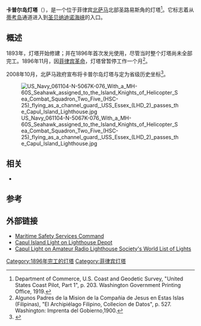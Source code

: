 {{Infobox lighthouse
  | name = 卡普尔岛灯塔
  | image_name = Capul Lighthouse,Northern Samar.jpg
  | image_width=220px
  | caption = 卡普尔岛灯塔
  | location = [[卡普尔岛|卡普尔岛]]<br>[[北萨马|北萨马]]<br>[[菲律宾|菲律宾]]
  | pushpin_map = Philippines
  | pushpin = lighthouse
  | pushpin_map_caption = 在菲律賓的位置
  | coordinates = 
  | yearbuilt = 1896年
  | yearlit = 
  | automated =
  | yeardeactivated =
  | foundation =
  | construction = 花岗岩塔
  | shape = 灯笼柱塔配双阳台
  | marking =有红色装饰的白塔，白色灯笼
  | height = {{convert|12|m|ft}}
  | focalheight = {{convert|43|m|ft}}
  | lens = 三阶菲涅耳透镜
  | currentlens = n/a
  | intensity =
  | range = {{convert|18|nmi}}
  | characteristic = Fl W 7s.
  | fogsignal = none
  | racon =
  | admiralty = F2492
  | canada =
  | NGA = 14152
  | ARLHS = PHI-045<ref>[https://www.unc.edu/~rowlett/lighthouse/phle.htm Capul Island Lighthouse] {{Wayback|url=https://www.unc.edu/~rowlett/lighthouse/phle.htm |date=20180314192847 }} ''The Lighthouse Directory''. University of North Carolina at Chapel Hill. Retrieved March 12, 2016</ref>
  | USCG =
}}
'''卡普尔岛灯塔'''（{{lang|en|'''Capul Island Lighthouse'''}}），是一个位于菲律宾[[北萨马|北萨马]]{{le|卡普尔岛|Capul, Northern Samar}}北部圣路易斯角的灯塔<ref>Department of Commerce, U.S. Coast and Geodetic Survey, "United States Coast Pilot, Part 1", p. 203. Washington Government Printing Office, 1919.</ref>。它标志着从[[蒂考岛|蒂考岛]]通道进入到[[圣贝纳迪诺海峡|圣贝纳迪诺海峡]]的入口。

== 概述 ==
1893年，灯塔开始修建；并在1896年首次发光使用，尽管当时整个灯塔尚未全部完工。1896年11月，因[[菲律宾革命|菲律宾革命]]，灯塔曾暂停工作一个月<ref>Algunos Padres de la Mision de la Compañia de Jesus en Estas Islas (Filipinas), "El Archipiélago Filipino, Collecion de Datos", p. 527. Washington: Imprenta del Gobierno,1900.</ref>。

2008年10月，北萨马政府宣布将卡普尔岛灯塔与{{le|巴塔岛灯塔|Batag Island Lighthouse}}定为省级历史坐标<ref>{{Cite web |url=http://www.pia.gov.ph/?m=12&sec=reader&rp=1&fi=p081020.htm&no=7&date= |title=PIA Daily News Reader |accessdate=2016-11-02 |archive-date=2016-03-03 |archive-url=https://web.archive.org/web/20160303174524/http://www.pia.gov.ph/?m=12&sec=reader&rp=1&fi=p081020.htm&no=7&date= |dead-url=no }}</ref>。

[[File:US_Navy_061104-N-5067K-076_With_a_MH-60S_Seahawk_assigned_to_the_Island_Knights_of_Helicopter_Sea_Combat_Squadron_Two_Five_(HSC-25)_flying_as_a_channel_guard,_USS_Essex_(LHD_2)_passes_the_Capul_Island_Lighthouse.jpg|thumb]]

==相关==
* {{le|菲律宾灯塔|Lighthouses in the Philippines}}

==参考==
{{Reflist}}

==外部链接==
{{Commons category|Capul Island Lighthouse|position=left}}
* [https://web.archive.org/web/20160311073504/http://mssc-pcg.org/lighthouses.html Maritime Safety Services Command] 
* [http://www.lighthousedepot.com/lite_explorer.asp?action=display_details&LighthouseID=4837 Capul Island Light on Lighthouse Depot]{{Wayback|url=http://www.lighthousedepot.com/lite_explorer.asp?action=display_details&LighthouseID=4837 |date=20110614062520 }}
* [http://wlol.arlhs.com/lighthouse/PHI45.html Capul Light on Amateur Radio Lighthouse Society's World List of Lights]{{Wayback|url=http://wlol.arlhs.com/lighthouse/PHI45.html |date=20160303174255 }}

[[Category:1896年完工的灯塔|Category:1896年完工的灯塔]]
[[Category:菲律宾灯塔|Category:菲律宾灯塔]]